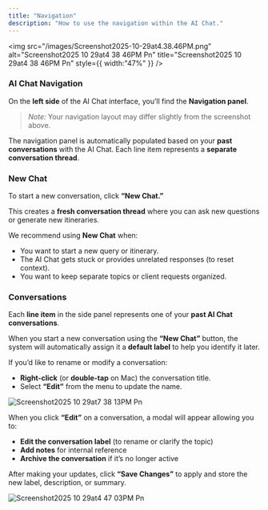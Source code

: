 ```yaml
---
title: "Navigation"
description: "How to use the navigation within the AI Chat."
---
```


<img
  src="/images/Screenshot2025-10-29at4.38.46PM.png"
  alt="Screenshot2025 10 29at4 38 46PM Pn"
  title="Screenshot2025 10 29at4 38 46PM Pn"
  style={{ width:"47%" }}
/>

### **AI Chat Navigation**

On the **left side** of the AI Chat interface, you’ll find the **Navigation panel**.

> _Note:_ Your navigation layout may differ slightly from the screenshot above.

The navigation panel is automatically populated based on your **past conversations** with the AI Chat. Each line item represents a **separate conversation thread**.

### New Chat

To start a new conversation, click **“New Chat.”**

This creates a **fresh conversation thread** where you can ask new questions or generate new itineraries.

We recommend using **New Chat** when:

- You want to start a new query or itinerary.
- The AI Chat gets stuck or provides unrelated responses (to reset context).
- You want to keep separate topics or client requests organized.

### Conversations

Each **line item** in the side panel represents one of your **past AI Chat conversations**.

When you start a new conversation using the **“New Chat”** button, the system will automatically assign it a **default label** to help you identify it later.

If you’d like to rename or modify a conversation:

- **Right-click** (or **double-tap** on Mac) the conversation title.
- Select **“Edit”** from the menu to update the name.

![Screenshot2025 10 29at7 38 13PM Pn](/images/Screenshot2025-10-29at7.38.13PM.png)

When you click **“Edit”** on a conversation, a modal will appear allowing you to:

- **Edit the conversation label** (to rename or clarify the topic)
- **Add notes** for internal reference
- **Archive the conversation** if it’s no longer active

After making your updates, click **“Save Changes”** to apply and store the new label, description, or summary.

![Screenshot2025 10 29at4 47 03PM Pn](/images/Screenshot2025-10-29at4.47.03PM.png)